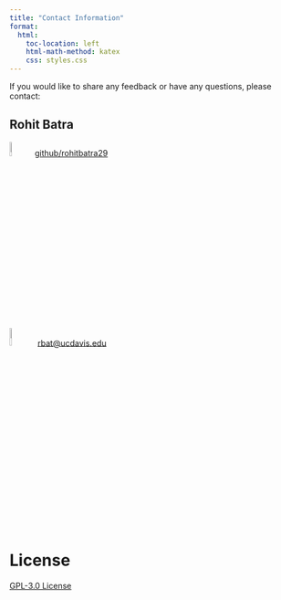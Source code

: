 ```yaml
---
title: "Contact Information"
format:
  html:
    toc-location: left
    html-math-method: katex
    css: styles.css
---
```


If you would like to share any feedback or have any questions, please contact:

## Rohit Batra

![](www/github-mark.png){width=8%} [github/rohitbatra29](https://github.com/rohitbatra29)

![](www/email-1-svgrepo-com.png){width=9%} <rbat@ucdavis.edu>

# License

[GPL-3.0 License](https://github.com/rohitbatra29/SimDE/blob/main/LICENSE)